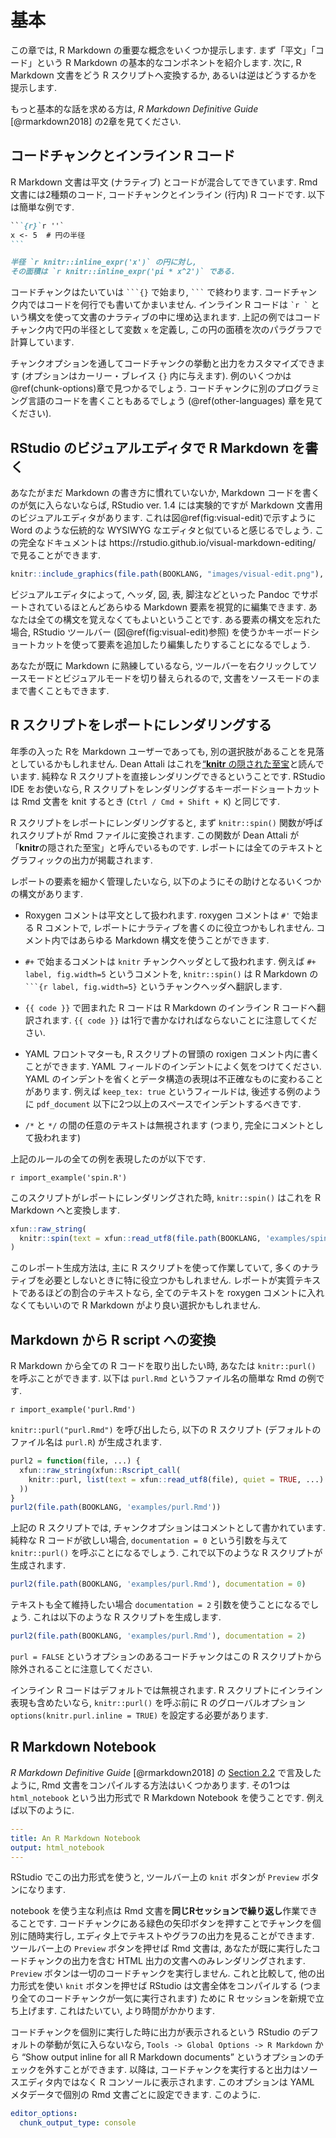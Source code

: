 # 基本 {#basics}

この章では, R Markdown の重要な概念をいくつか提示します. まず「平文」「コード」という R Markdown の基本的なコンポネントを紹介します. 次に, R Markdown 文書をどう R スクリプトへ変換するか, あるいは逆はどうするかを提示します.

もっと基本的な話を求める方は, _R Markdown Definitive Guide_ [@rmarkdown2018] の2章を見てください.

## コードチャンクとインライン R コード {#r-code}

R Markdown 文書は平文 (ナラティブ) とコードが混合してできています. Rmd 文書には2種類のコード, コードチャンク\index{コードチャンク}とインライン (行内) R コードです. 以下は簡単な例です.

````md
```{r}`r ''`
x <- 5  # 円の半径
```

半径 `r knitr::inline_expr('x')` の円に対し,
その面積は `r knitr::inline_expr('pi * x^2')` である.
````

コードチャンクはたいていは ```` ```{}````  で始まり,  ```` ``` ```` で終わります. コードチャンク内ではコードを何行でも書いてかまいません. インライン R コードは `` `r ` `` という構文を使って文書のナラティブの中に埋め込まれます. 上記の例ではコードチャンク内で円の半径として変数 `x` を定義し, この円の面積を次のパラグラフで計算しています.

チャンクオプションを通してコードチャンクの挙動と出力をカスタマイズできます (オプションはカーリー・ブレイス `{}` 内に与えます). 例のいくつかは\@ref(chunk-options)章で見つかるでしょう. コードチャンクに別のプログラミング言語のコードを書くこともあるでしょう (\@ref(other-languages) 章を見てください).

## RStudio のビジュアルエディタで R Markdown を書く {#rstudio-visual}

あなたがまだ Markdown の書き方に慣れていないか, Markdown コードを書くのが気に入らないならば, RStudio\index{RStudio} ver. 1.4 には実験的ですが Markdown 文書用のビジュアルエディタがあります. これは図\@ref(fig:visual-edit)で示すように Word のような伝統的な WYSIWYG なエディタと似ていると感じるでしょう. この完全なドキュメントは https://rstudio.github.io/visual-markdown-editing/ で見ることができます.

```r
knitr::include_graphics(file.path(BOOKLANG, "images/visual-edit.png"), dpi = NA)
```

ビジュアルエディタによって, ヘッダ, 図, 表, 脚注などといった Pandoc でサポートされているほとんどあらゆる Markdown 要素を視覚的に編集できます. あなたは全ての構文を覚えなくてもよいということです. ある要素の構文を忘れた場合, RStudio ツールバー (図\@ref(fig:visual-edit)参照) を使うかキーボードショートカットを使って要素を追加したり編集したりすることになるでしょう.

あなたが既に Markdown に熟練しているなら, ツールバーを右クリックしてソースモードとビジュアルモードを切り替えられるので, 文書をソースモードのままで書くこともできます.

## R スクリプトをレポートにレンダリングする {#spin}

年季の入った Rを Markdown ユーザーであっても, 別の選択肢があることを見落としているかもしれません. Dean Attali はこれを["**knitr** の隠された至宝](https://deanattali.com/2015/03/24/knitrs-best-hidden-gem-spin/)と読んでいます. 純粋な R スクリプトを直接レンダリングできるということです. RStudio IDE をお使いなら, R スクリプトをレンダリングするキーボードショートカットは Rmd 文書を knit するとき (`Ctrl / Cmd + Shift + K`) と同じです.

R スクリプトをレポートにレンダリングすると, まず `knitr::spin()`\index{knitr!spin()} 関数が呼ばれスクリプトが Rmd ファイルに変換されます. この関数が Dean Attali が「**knitr**の隠された至宝」と呼んでいるものです. レポートには全てのテキストとグラフィックの出力が掲載されます.

レポートの要素を細かく管理したいなら, 以下のようにその助けとなるいくつかの構文があります.

- Roxygen コメントは平文として扱われます. roxygen コメントは `#'` で始まる R コメントで, レポートにナラティブを書くのに役立つかもしれません. コメント内ではあらゆる Markdown 構文を使うことができます.

- `#+` で始まるコメントは `knitr` チャンクヘッダとして扱われます. 例えば `#+ label, fig.width=5` というコメントを, `knitr::spin()` は R Markdown の ```` ```{r label, fig.width=5}```` というチャンクヘッダへ翻訳します.

- `{{ code }}` で囲まれた R コードは R Markdown のインライン R コードへ翻訳されます. `{{ code }}` は1行で書かなければならないことに注意してください.

- YAML\index{YAML} フロントマターも, R スクリプトの冒頭の roxigen コメント内に書くことができます. YAML フィールドのインデントによく気をつけてください. YAML のインデントを省くとデータ構造の表現は不正確なものに変わることがあります. 例えば `keep_tex: true` というフィールドは, 後述する例のように `pdf_document` 以下に2つ以上のスペースでインデントするべきです.

- `/*` と `*/` の間の任意のテキストは無視されます (つまり, 完全にコメントとして扱われます)

上記のルールの全ての例を表現したのが以下です.

`r import_example('spin.R')`

このスクリプトがレポートにレンダリングされた時, `knitr::spin()` はこれを R Markdown へと変換します.

```r
xfun::raw_string(
  knitr::spin(text = xfun::read_utf8(file.path(BOOKLANG, 'examples/spin.R')), knit = FALSE)
)
```

このレポート生成方法は, 主に R スクリプトを使って作業していて, 多くのナラティブを必要としないときに特に役立つかもしれません. レポートが実質テキストであるほどの割合のテキストなら, 全てのテキストを  roxygen コメントに入れなくてもいいので R Markdown がより良い選択かもしれません. 

## Markdown から R script への変換 {#purl}

R Markdown から全ての R コードを取り出したい時, あなたは `knitr::purl()`\index{knitr!purl()} を呼ぶことができます. 以下は `purl.Rmd` というファイル名の簡単な Rmd の例です.

`r import_example('purl.Rmd')`

`knitr::purl("purl.Rmd")` を呼び出したら, 以下の R スクリプト (デフォルトのファイル名は `purl.R`) が生成されます.

```r
purl2 = function(file, ...) {
  xfun::raw_string(xfun::Rscript_call(
    knitr::purl, list(text = xfun::read_utf8(file), quiet = TRUE, ...)
  ))
}
purl2(file.path(BOOKLANG, 'examples/purl.Rmd'))
```


上記の R スクリプトでは, チャンクオプションはコメントとして書かれています. 純粋な R コードが欲しい場合, `documentation = 0` という引数を与えて `knitr::purl()` を呼ぶことになるでしょう. これで以下のような R スクリプトが生成されます.

```r
purl2(file.path(BOOKLANG, 'examples/purl.Rmd'), documentation = 0)
```

テキストも全て維持したい場合 `documentation = 2` 引数を使うことになるでしょう. これは以下のような R スクリプトを生成します.

```r
purl2(file.path(BOOKLANG, 'examples/purl.Rmd'), documentation = 2)
```

`purl = FALSE` というオプションのあるコードチャンクはこの R スクリプトから除外されることに注意してください.

インライン R コードはデフォルトでは無視されます. R スクリプトにインライン表現も含めたいなら, `knitr::purl()` を呼ぶ前に R のグローバルオプション `options(knitr.purl.inline = TRUE)` を設定する必要があります.

## R Markdown Notebook {#notebook}

 _R Markdown Definitive Guide_ [@rmarkdown2018] の [Section 2.2](https://bookdown.org/yihui/rmarkdown/compile.html) で言及したように, Rmd 文書をコンパイルする方法はいくつかあります. その1つは `html_notebook` という出力形式で R Markdown Notebook を使うことです.  例えば以下のように.

```yaml
---
title: An R Markdown Notebook
output: html_notebook
---
```

RStudio でこの出力形式を使うと, ツールバー上の `knit` ボタンが `Preview` ボタンになります.

notebook\index{RStudio!notebook} を使う主な利点は Rmd 文書を**同じRセッションで繰り返し**作業できることです. コードチャンクにある緑色の矢印ボタンを押すことでチャンクを個別に随時実行し, エディタ上でテキストやグラフの出力を見ることができます. ツールバー上の `Preview` ボタンを押せば Rmd 文書は, あなたが既に実行したコードチャンクの出力を含む HTML 出力の文書へのみレンダリングされます. `Preview` ボタンは一切のコードチャンクを実行しません. これと比較して, 他の出力形式を使い `knit` ボタンを押せば RStudio は文書全体をコンパイルする (つまり全てのコードチャンクが一気に実行されます) ために R セッションを新規で立ち上げます. これはたいてい, より時間がかかります.

コードチャンクを個別に実行した時に出力が表示されるという RStudio のデフォルトの挙動が気に入らないなら, `Tools -> Global Options -> R Markdown` から "Show output inline for all R Markdown documents" というオプションのチェックを外すことができます. 以降は, コードチャンクを実行すると出力はソースエディタ内ではなく R コンソールに表示されます. このオプションは YAML メタデータで個別の Rmd 文書ごとに設定できます. このように.

```yaml
editor_options:
  chunk_output_type: console
```
